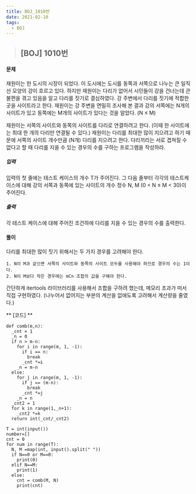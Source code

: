 ```yaml
---
title: BOJ_1010번
date: 2021-02-10
tags:
  - BOJ
---
```


> ## [BOJ] 1010번 

#### 문제
재원이는 한 도시의 시장이 되었다. 이 도시에는 도시를 동쪽과 서쪽으로 나누는 큰 일직선 모양의 강이 흐르고 있다. 하지만 재원이는 다리가 없어서 시민들이 강을 건너는데 큰 불편을 겪고 있음을 알고 다리를 짓기로 결심하였다. 강 주변에서 다리를 짓기에 적합한 곳을 사이트라고 한다. 재원이는 강 주변을 면밀히 조사해 본 결과 강의 서쪽에는 N개의 사이트가 있고 동쪽에는 M개의 사이트가 있다는 것을 알았다. (N ≤ M)

재원이는 서쪽의 사이트와 동쪽의 사이트를 다리로 연결하려고 한다. (이때 한 사이트에는 최대 한 개의 다리만 연결될 수 있다.) 재원이는 다리를 최대한 많이 지으려고 하기 때문에 서쪽의 사이트 개수만큼 (N개) 다리를 지으려고 한다. 다리끼리는 서로 겹쳐질 수 없다고 할 때 다리를 지을 수 있는 경우의 수를 구하는 프로그램을 작성하라.
##### 입력
입력의 첫 줄에는 테스트 케이스의 개수 T가 주어진다. 그 다음 줄부터 각각의 테스트케이스에 대해 강의 서쪽과 동쪽에 있는 사이트의 개수 정수 N, M (0 < N ≤ M < 30)이 주어진다.
##### 출력
각 테스트 케이스에 대해 주어진 조건하에 다리를 지을 수 있는 경우의 수를 출력한다.
#### **풀이**
다리를 최대한 많이 짓기 위해서는 두 가지 경우를 고려해야 한다.

    1. N이 M과 같으면 서쪽의 사이트와 동쪽의 사이트 모두를 사용해야 하므로 경우의 수는 1이다.
    2. N이 M보다 작은 경우에는 mCn 조합의 값을 구해야 한다.

간단하게 itertools 라이브러리를 사용해서 조합을 구하려 했는데, 메모리 초과가 떠서 직접 구현하였다.
(나누어서 없어지는 부분의 계산을 없애도록 고려해서 계산량을 줄였다.) 

** [코드] **

    def comb(m,n):
      _cnt = 1
      _n = 0
      if n > m-n:
        for i in range(m, 1, -1):
          if i == n:
            break
          _cnt *=i
        _n = m-n
      else:
        for j in range(m, 1, -1):
          if j == (m-n):
            break
          _cnt *=j
        _n = n
      _cnt2 = 1
      for k in range(1,_n+1):
        _cnt2 *=k
      return int(_cnt/_cnt2)

    T = int(input())
    number=[]
    cnt = 0
    for num in range(T):
      N, M =map(int, input().split(" "))
      if N==0 or M==0:
        print(0)
      elif N==M:
        print(1)
      else:
        cnt = comb(M, N)
        print(cnt)
